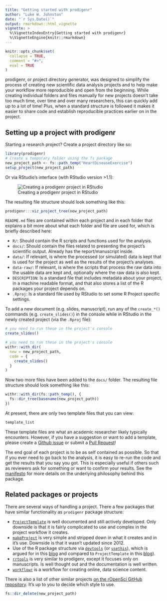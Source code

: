 ```yaml
---
title: "Getting started with prodigenr"
author: "Luke W. Johnston"
date: "`r Sys.Date()`"
output: rmarkdown::html_vignette
vignette: >
  %\VignetteIndexEntry{Getting started with prodigenr}
  %\VignetteEngine{knitr::rmarkdown}
---
```


```r
knitr::opts_chunk$set(
  collapse = TRUE,
  comment = "#>",
  eval = TRUE
)
```

prodigenr, or *pro*ject *di*rectory *gen*erator, was designed to
simplify the process of creating new scientific data analysis projects
and to help make your workflow more reproducible and open from the
beginning. While creating individual folders and files manually for new
projects doesn't take too much time, over time and over many
researchers, this can quickly add up to a lot of time! Plus, when a
standard structure is followed it makes it easier to share code and
establish reproducible practices earlier on in the project.

## Setting up a project with prodigenr

Starting a research project? Create a project directory like so:

```r
library(prodigenr)
# Create a temporary folder using the fs package
new_project_path <- fs::path_temp("HeartDiseaseExercise")
setup_project(new_project_path)
```

Or via RStudio's interface (with RStudio version \>1.1):

![Creating a prodigenr project in
RStudio](../man/figures/rstudio-projects.gif)

The resulting file structure should look something like this:

```r
prodigenr:::viz_project_tree(new_project_path)
```

`README.md` files are contained within each project and in each folder
that explains a bit more about what each folder and file are used for,
which is briefly described here:

-   `R/`: Should contain the R scripts and functions used for the
    analysis.
-   `docs/`: Should contain the files related to presenting the
    project's scientific output. Already has the report/manuscript
    inside.
-   `data/`: If relevant, is where the processed (or simulated) data is
    kept that is used for the project as well as the results of the
    project's analyses.
-   `data-raw/`: If relevant, is where the scripts that process the raw
    data into the usable data are kept and, optionally where the raw
    data is also kept.
-   `DESCRIPTION`: Is a standard file that includes metadata about your
    project, in a machine readable format, and that also stores a list
    of the R packages your project depends on.
-   `.Rproj`: Is a standard file used by RStudio to set some R Project
    specific settings.

To add a new document (e.g. slides, manuscript), run any of the
`create_*()` commands (e.g. `create_slides()`) in the console while in
RStudio in the newly created project (via the `.Rproj` file):

```r
# you need to run these in the project's console
create_slides()
```

```r
# you need to run these in the project's console
withr::with_dir(
  new = new_project_path,
  code = {
    create_slides()
  }
)
```

Now two more files have been added to the `docs/` folder. The resulting
file structure should look something like this:

```r
withr::with_dir(fs::path_temp(), {
  fs::dir_tree(basename(new_project_path))
})
```

At present, there are only two template files that you can view:

```r
template_list
```

These template files are what an academic researcher likely typically
encounters. However, if you have a suggestion or want to add a template,
please create a [Github
issue](https://github.com/rostools/prodigenr/issues) or submit a [Pull
Request](https://github.com/rostools/prodigenr/pulls)!

The end goal of each project is to be as self contained as possible. So
that if you ever need to go back to the analysis, it is easy to re-run
the code and get the results that you say you got. This is especially
useful if others such as reviewers ask for something or want to confirm
your results. See the [manifesto](https://rostools.gitlab.io/manifesto)
for more details on the underlying philosophy behind this package.

## Related packages or projects

There are several ways of handling a project. There a few packages that
have similar functionality as `prodigenr` package structure:

-   [`ProjectTemplate`](http://projecttemplate.net/) is well documented
    and still actively developed. Only downside is that it is fairly
    complicated to use and complex in the project workflow it creates.
-   [`makeProject`](https://cran.r-project.org/package=makeProject) is
    very simple and stripped down in what it creates and in it's use.
    Downside is that it wasn't updated since 2012.
-   Use of the R package structure via
    [`devtools`](https://cran.r-project.org/package=devtools) (or
    [`usethis`](https://cran.r-project.org/package=usethis)), which is
    argued for in this
    [blog](https://rmflight.github.io/posts/2014/07/vignetteAnalysis.html)
    and compared to `ProjectTemplate` in this
    [blog](https://rmflight.github.io/posts/2014/07/zpackages_vs_projectTemplate.html)).
-   [`rrtools`](https://github.com/benmarwick/rrtools) is very similar
    to prodigenr, except it focuses only on manuscripts. Is well thought
    out and the documentation is well written.
-   [`workflowr`](https://github.com/workflowr/workflowr) is a workflow
    for creating online, data science content.

There is also a list of other similar projects [on the rOpenSci GitHub
repository](https://github.com/ropensci/rrrpkg#useful-tools-and-templates-for-making-research-compendia).
It's up to you to decide which style to use.

```r
fs::dir_delete(new_project_path)
```
